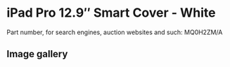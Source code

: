 
# iPad Pro 12.9″ Smart Cover - White

Part number, for search engines, auction websites and such: MQ0H2ZM/A

## Image gallery

<div style={{ width: "768px" }}>
  <GalleryComponent
    images={[
      {
        original: "/everysource/MQ0H2.webp",
        thumbnail: "/everypreview/MQ0H2.webp",
      },
      {
        original: "/everysource/MQ0H2_AV1_GOLD.webp",
        thumbnail: "/everypreview/MQ0H2_AV1_GOLD.webp",
      },
      {
        original: "/everysource/MQ0H2_AV1_SILVER.webp",
        thumbnail: "/everypreview/MQ0H2_AV1_SILVER.webp",
      },
      {
        original: "/everysource/MQ0H2_AV1_SPACE_GRAY.webp",
        thumbnail: "/everypreview/MQ0H2_AV1_SPACE_GRAY.webp",
      },
      {
        original: "/everysource/MQ0H2_AV2.webp",
        thumbnail: "/everypreview/MQ0H2_AV2.webp",
      },
      {
        original: "/everysource/MQ0H2_AV3.webp",
        thumbnail: "/everypreview/MQ0H2_AV3.webp",
      }
    ]}
  />
</div>
